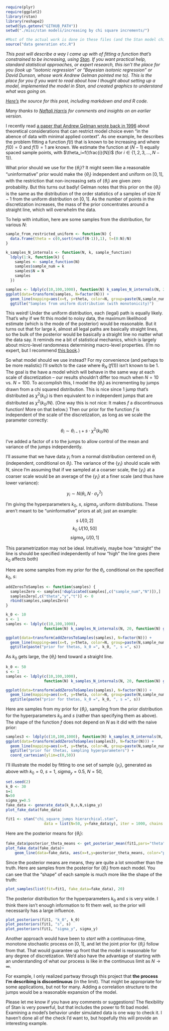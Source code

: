 ```r
require(plyr)
require(ggplot2)
library(rstan)
library(reshape2)
setwd(Sys.getenv("GITHUB_PATH"))
setwd("./misc/stan models/increasing by chi square increments/")

#Most of the actual work is done in these files (and the Stan model chi_square_jumps hierarchical.stan). Check them out if you want the details:
source("data generation etc.R")
```

*This post will describe a way I came up with of fitting a function that's constrained to be increasing, using [Stan](http://mc-stan.org/). If you want practical help, standard statistical approaches, or expert research, this isn't the place for you (look up "isotonic regression" or "Bayesian isotonic regression" or David Dunson, whose work Andrew Gelman pointed me to). This is the place for you if you want to read about how I thought about setting up a model, implemented the model in Stan, and created graphics to understand what was going on.*

*[Here's](http://github.com/dchudz/misc/blob/master/stan%20models/increasing%20by%20chi%20square%20increments/bayesian%20isotonic%20regression%20by%20chi-square%20jumps.Rmd) the source for this post, including markdown and and R code.*

*Many thanks to [Naftali Harris](http://www.naftaliharris.com/) for comments and insights on an earlier version.*

I recently read [a paper that Andrew Gelman wrote back in 1996](http://www.stat.columbia.edu/~gelman/research/published/deep.pdf) about theoretical considerations that can restrict model choice even "in the abence of data with minimal applied context". As one example, he describes the problem fitting a function $f(t)$ that is known to be increasing and where $f(0)=0$ and $f(1)=1$ are known. We estimate the function at $(N-1)$ equally spaced sample points, with $\theta_i=f(\frac{i}{N})$ (for $i \in \{1,2,3,...,N-1\}$).

What prior should we use for the $\{\theta_i\}$? It might seem like a reasonable "uninformative" prior would make the $\{\theta_i\}$ independent and uniform on $[0,1]$, with the restriction that non-increasing sets of $\{\theta_i\}$ are given zero probability. But this turns out badly! Gelman notes that this prior on the $\{\theta_i\}$ is the same as the distribution of the order statistics of a samples of size $N-1$ from the uniform distribution on $[0,1]$. As the number of points in the discretization increases, the mass of the prior concentrates around a straight line, which will overwhelm the data.

To help with intuition, here are some samples from the distribution, for various $N$:

```r


sample_from_restricted_uniform <- function(N) {
  data.frame(theta = c(0,sort(runif(N-1)),1), t=(0:N)/N)
}

k_samples_N_internals <- function(N, k, sample_function)
  ldply(1:k, function(k) {
    samples <- sample_function(N)
    samples$sample_num = k
    samples$N = N
    samples
  })

samples <- ldply(c(10,100,1000), function(N) k_samples_N_internals(N, 20, sample_from_restricted_uniform))
ggplot(data=transform(samples, N=factor(N))) + 
  geom_line(mapping=aes(x=t, y=theta, color=N, group=paste(N,sample_num))) +
  ggtitle("Samples from uniform distribution (with monotonicity)")

```

This weird! Under the uniform distribution, each (legal) path is equally likely. That's why if we fit this model to noisy data, the maximum likelihood estimate (which is the mode of the posterior) would be reasonable. But it turns out that for large $k$, almost all legal paths are basically straight lines, so the bulk of the posterior would be basically a straight line no matter what the data say. It reminds me a bit of statistical mechanics, which is largely about micro-level randomness determining macro-level properties. (I'm no expert, but I recommend [this book](http://pages.physics.cornell.edu/~sethna/StatMech/).)

So what model should we use instead? For my convenience (and perhaps to be more realistic) I'll switch to the case where $\theta_N$ ($f(1)$) isn't known to be $1$. The goal is the have a model which will behave in the same way at each scale of discretization -- our results shouldn't differ too much when $N=10$ vs. $N=100$. To accomplish this, I model the $\{\theta_i\}$ as incrementing by jumps drawn from a chi squared distribution. This is nice since 1 jump that's distributed as $\chi^2(k_0)$ is then equivalent to  $n$ independent jumps that are distributed as $\chi^2(k_0/N)$. (One way this is not nice: It makes $f$ a discontinuous function! More on that below.) Then our prior for the function $f$ is independent of the scale of the discretization, as long as we scale the parameter correctly:

$$\theta_i \sim \theta_{i-1} + s \cdot \chi^2(k_0/N)$$ 

I've added a factor of $s$ to the jumps to allow control of the mean and variance of the jumps independently.

I'll assume that we have data $y_i$ from a normal distribution centered on $\theta_i$ (independent, conditional on $\theta_i$). The variance of the $\{y_i\}$  should scale with $N$, since I'm assuming that if we sampled at a coarser scale, the $\{y_i\}$ at a coarser scale would be an average of the $\{y_i\}$ at a finer scale (and thus have lower variance):

$$y_i \sim N(\theta_i, N \cdot \sigma_y^2)$$

I'm giving the hyperparameters $k_0$, $s$, $sigma_y$ uniform distributions. These aren't meant to be "uninformative" priors at all; just an example:

$$s ~ U[0,2]$$
$$k_0 ~ U[10,50]$$
$$sigma_y ~ U[0,1]$$

This parametrization may not be ideal. Intuitively, maybe how "straight" the line is should be specified independently of how "high" the line goes (here $k_0$ affects both)

Here are some samples from my prior for the $\theta_i$, conditional on the specified $k_0$, $s$:

```r

addZerosToSamples <- function(samples) {
  samplesZero <- samples[!duplicated(samples[,c("sample_num","N")]),]
  samplesZero[,c("theta","y","t")] <- 0
  rbind(samples,samplesZero)
}

k_0 <- 10
s <- 1
samples <- ldply(c(10,100,1000), 
                 function(N) k_samples_N_internals(N, 20, function(N) generate_data(k_0, s, N, 1)))

ggplot(data=transform(addZerosToSamples(samples), N=factor(N))) + 
  geom_line(mapping=aes(x=t, y=theta, color=N, group=paste(N,sample_num))) +
  ggtitle(paste("prior for thetas, k_0 =", k_0, ", s =", s))
```

As $k_0$ gets large, the $\{\theta_i\}$ tend toward a straight line.

```r
k_0 <- 50
s <- 1
samples <- ldply(c(10,100,1000), 
                 function(N) k_samples_N_internals(N, 20, function(N) generate_data(k_0, s, N, 1)))

ggplot(data=transform(addZerosToSamples(samples), N=factor(N))) + 
  geom_line(mapping=aes(x=t, y=theta, color=N, group=paste(N,sample_num))) +
  ggtitle(paste("prior for thetas, k_0 =", k_0, ", s =", s))
```

Here are samples from my prior for $\{\theta_i\}$, sampling from the prior distribution for the hyperparameters $k_0$ and $s$ (rather than specifying them as above). The shape of the function $f$ does not depend on $N$ as it did with the naive prior:

```r
samples3 <- ldply(c(10,100,1000), function(N) k_samples_N_internals(N, 20, generate_data_including_hyperparameters))
ggplot(data=transform(addZerosToSamples(samples3), N=factor(N))) + 
  geom_line(mapping=aes(x=t, y=theta, color=N, group=paste(N,sample_num))) + 
  ggtitle("prior for thetas, sampling hyperparameters") +
  coord_cartesian(ylim=c(0,50))
```

I'll illustrate the model by fitting to one set of sample $\{y_i\}$, generated as above with $k_0=0$, $s=1$, $sigma_y=0.5$, $N=50$, 

```r
set.seed(2)
k_0 <- 30
s=1
N=50
sigma_y=0.5
fake_data <- generate_data(k_0,s,N,sigma_y)
plot_fake_data(fake_data)

fit1 <- stan("chi_square_jumps hierarchical.stan", 
                 data = list(N=50, y=fake_data$y), iter = 1000, chains = 4)
```

Here are the posterior means for $\{\theta_i\}$:

```r
fake_data$posterior_theta_means <- get_posterior_mean(fit1,pars="theta")[,5]
plot_fake_data(fake_data)+
    geom_line(data=fake_data, aes(x=t,y=posterior_theta_means, color="posterior theta means"))
```

Since the posterior means are means, they are quite a lot smoother than the truth. Here are samples from the posterior for $\{\theta_i\}$ from each model. You can see that the "shape" of each sample is much more like the shape of the truth:

```r
plot_samples(list(fit=fit1, fake_data=fake_data), 20)
```

The posterior distribution for the hyperparameters $k_0$ and $s$ is very wide. I think there isn't enough information to fit them well, so the prior will necessarily has a large influence.

```r
plot_posteriors(fit1, "k_0", k_0)
plot_posteriors(fit1, "s", s)
plot_posteriors(fit1, "sigma_y", sigma_y)

```

Another approach would have been to *start with* a continuous-time, monotone stochastic process on $[0, 1]$, and let the joint prior for $\{\theta_i\}$ follow from that. That would guarantee up front that the model is reasonable for any degree of discretization. We'd also have the advantage of starting with an understanding of what our process is like in the continuous limit as $N \rightarrow \infty$.

For example, I only realized partway through this project that **the process I'm describing is discontinuous** (in the limit). That might be appropriate for some applications, but not for many. Adding a correlation structure to the jumps would be a reasonable expansion of the model. 

Please let me know if you have any comments or suggestions! The flexibility of Stan is very powerful, but that includes the power to fit bad model. Examining a model's behavior under simulated data is one way to check it. I haven't done all of the check I'd want to, but hopefully this will provide an interesting example.
